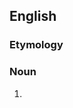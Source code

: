 ==English==

===Etymology===
{{suffix|en|Ottowa|an}}

===Noun===
{{en-noun}}

# {{misspelling of|Ottawan|lang=en}}